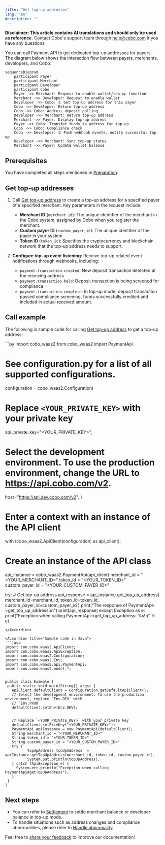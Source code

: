 ```yaml
---
title: "Get top-up addresses"
lang: "en"
description: ""
---
```


<Note>**Disclaimer: This article contains AI translations and should only be used as reference.** Contact Cobo's support team through [help@cobo.com](mailto:help@cobo.com) if you have any questions.</Note>

You can call Payment API to get dedicated top-up addresses for payers. The diagram below shows the interaction flow between payers, merchants, developers, and Cobo:

```mermaid
sequenceDiagram
    participant Payer
    participant Merchant
    participant Developer
    participant Cobo
    Payer ->> Merchant: Request to enable wallet/top-up function
    Merchant ->> Developer: Request to enable wallet
    Developer ->> Cobo: ① Get top-up address for this payer
    Cobo ->> Developer: Return top-up address
    Cobo ->> Cobo: Address deposit polling
    Developer ->> Merchant: Return top-up address
    Merchant ->> Payer: Display top-up address
    Payer ->> Cobo: Transfer funds to address for top-up
    Cobo ->> Cobo: Compliance check
    Cobo ->> Developer: ② Push webhook events, notify successful top-up
    Developer ->> Merchant: Sync top-up status
    Merchant ->> Payer: Update wallet balance
```

## Prerequisites

You have completed all steps mentioned in [Preparation](/v2/payments/preparation).

## Get top-up addresses

1. Call [Get top-up address](/v2/api-references/payment/get-top-up-address) to create a top-up address for a specified payer of a specified merchant. Key parameters in the request include:
   * **Merchant ID** (`merchant_id`): The unique identifier of the merchant in the Cobo system, assigned by Cobo when you register the merchant.
   * **Custom payer ID** (`custom_payer_id`): The unique identifier of the payer in your system.
   * **Token ID** (`token_id`): Specifies the cryptocurrency and blockchain network that the top-up address needs to support.

2. **Configure top-up event listening**: Receive top-up related event notifications through webhooks, including:
   - `payment.transaction.created`: New deposit transaction detected at the receiving address
   - `payment.transaction.held`: Deposit transaction is being screened for compliance
   - `payment.transaction.complete`: In top-up mode, deposit transaction passed compliance screening, funds successfully credited and included in actual received amount.

## Call example

The following is sample code for calling [Get top-up address](/v2/api-references/payment/get-top-up-address) to get a top-up address:

<Accordion title="Sample code in Python">
```py
import cobo_waas2
from cobo_waas2 import PaymentApi


# See configuration.py for a list of all supported configurations.
configuration = cobo_waas2.Configuration(
   # Replace `<YOUR_PRIVATE_KEY>` with your private key
   api_private_key="<YOUR_PRIVATE_KEY>",
   # Select the development environment. To use the production environment, change the URL to https://api.cobo.com/v2.
   host="https://api.dev.cobo.com/v2",
)
# Enter a context with an instance of the API client
with (cobo_waas2.ApiClient(configuration) as api_client):
   # Create an instance of the API class
   api_instance = cobo_waas2.PaymentApi(api_client)
   merchant_id = "<YOUR_MERCHANT_ID>"
   token_id = "<YOUR_TOKEN_ID>"
   custom_payer_id = "<YOUR_CUSTOM_PAYER_ID>"


   try:
       # Get top-up address
       api_response = api_instance.get_top_up_address(
           merchant_id=merchant_id, token_id=token_id, custom_payer_id=custom_payer_id
       )
       print("The response of PaymentApi->get_top_up_address:\n")
       print(api_response)
   except Exception as e:
       print("Exception when calling PaymentApi->get_top_up_address: %s\n" % e)
```
</Accordion>

<Accordion title="Sample code in Java">
```java
import com.cobo.waas2.ApiClient;
import com.cobo.waas2.ApiException;
import com.cobo.waas2.Configuration;
import com.cobo.waas2.Env;
import com.cobo.waas2.api.PaymentApi;
import com.cobo.waas2.model.*;


public class Example {
 public static void main(String[] args) {
   ApiClient defaultClient = Configuration.getDefaultApiClient();
   // Select the development environment. To use the production environment, replace `Env.DEV` with
   // `Env.PROD
   defaultClient.setEnv(Env.DEV);


   // Replace `<YOUR_PRIVATE_KEY>` with your private key
   defaultClient.setPrivKey("<YOUR_PRIVATE_KEY>");
   PaymentApi apiInstance = new PaymentApi(defaultClient);
   String merchant_id = "<YOUR_MERCHANT_ID>"
   String token_id = "<YOUR_TOKEN_ID>"
   String custom_payer_id = "<YOUR_CUSTOM_PAYER_ID>"
   try {
          TopUpAddress topUpAddress  = apiInstance.getTopUpAddress(merchant_id, token_id, custom_payer_id);
          System.out.println(topUpAddress);
   } catch (ApiException e) {
     System.err.println("Exception when calling PaymentApi#getTopUpAddress");
   }
 }
} 
```
</Accordion>

## Next steps

- You can refer to [Settlement](/v2/payments/settle-topup) to settle merchant balance or developer balance in top-up mode.
- To handle situations such as address changes and compliance abnormalities, please refer to [Handle abnormality](/v2/payments/handle-abnormality-topup).

<Tip>Feel free to [share your feedback](https://forms.zohopublic.com/cobo/form/DocumentFeedbackForm/formperma/QvLOhxJv1_JMsJ-1dleZ8Itb_7rzN-LtgvsDdxosoVI) to improve our documentation!</Tip>